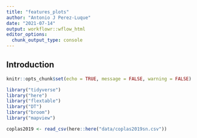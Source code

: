 ```yaml
---
title: "features_plots"
author: "Antonio J Perez-Luque"
date: "2021-07-14"
output: workflowr::wflow_html
editor_options:
  chunk_output_type: console
---
```


## Introduction


```r
knitr::opts_chunk$set(echo = TRUE, message = FALSE, warning = FALSE)
```

```r
library("tidyverse")
library("here")
library("flextable")
library("DT")
library("broom")
library("mapview")
```


```r
coplas2019 <- read_csv(here::here("data/coplas2019sn.csv"))
```






